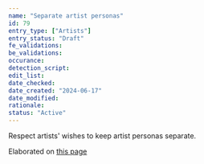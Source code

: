```yaml
---
name: "Separate artist personas"
id: 79
entry_type: ["Artists"]
entry_status: "Draft"
fe_validations:
be_validations:
occurance:
detection_script:
edit_list:
date_checked:
date_created: "2024-06-17"
date_modified:
rationale:
status: "Active"
---
```

Respect artists' wishes to keep artist personas separate.

Elaborated on [this page](/docs/merging-entries)